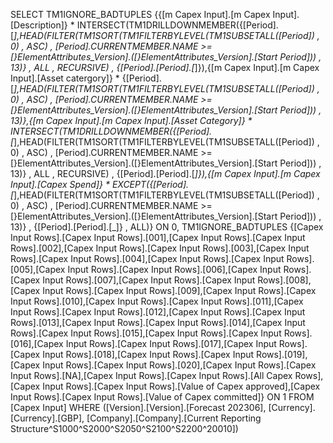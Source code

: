 SELECT TM1IGNORE_BADTUPLES {{[m Capex Input].[m Capex Input].[Description]} * INTERSECT(TM1DRILLDOWNMEMBER({[Period].[_],HEAD(FILTER(TM1SORT(TM1FILTERBYLEVEL(TM1SUBSETALL([Period]) , 0) , ASC) , [Period].CURRENTMEMBER.NAME >= [}ElementAttributes_Version].([}ElementAttributes_Version].[Start Period])) , 13)} , ALL , RECURSIVE) , {[Period].[Period].[_]}),{[m Capex Input].[m Capex Input].[Asset catergory]} * {[Period].[_],HEAD(FILTER(TM1SORT(TM1FILTERBYLEVEL(TM1SUBSETALL([Period]) , 0) , ASC) , [Period].CURRENTMEMBER.NAME >= [}ElementAttributes_Version].([}ElementAttributes_Version].[Start Period])) , 13)},{[m Capex Input].[m Capex Input].[Asset Category]} * INTERSECT(TM1DRILLDOWNMEMBER({[Period].[_],HEAD(FILTER(TM1SORT(TM1FILTERBYLEVEL(TM1SUBSETALL([Period]) , 0) , ASC) , [Period].CURRENTMEMBER.NAME >= [}ElementAttributes_Version].([}ElementAttributes_Version].[Start Period])) , 13)} , ALL , RECURSIVE) , {[Period].[Period].[_]}),{[m Capex Input].[m Capex Input].[Capex Spend]} * EXCEPT({[Period].[_],HEAD(FILTER(TM1SORT(TM1FILTERBYLEVEL(TM1SUBSETALL([Period]) , 0) , ASC) , [Period].CURRENTMEMBER.NAME >= [}ElementAttributes_Version].([}ElementAttributes_Version].[Start Period])) , 13)} , {[Period].[Period].[_]} , ALL)} ON 0, TM1IGNORE_BADTUPLES {[Capex Input Rows].[Capex Input Rows].[001],[Capex Input Rows].[Capex Input Rows].[002],[Capex Input Rows].[Capex Input Rows].[003],[Capex Input Rows].[Capex Input Rows].[004],[Capex Input Rows].[Capex Input Rows].[005],[Capex Input Rows].[Capex Input Rows].[006],[Capex Input Rows].[Capex Input Rows].[007],[Capex Input Rows].[Capex Input Rows].[008],[Capex Input Rows].[Capex Input Rows].[009],[Capex Input Rows].[Capex Input Rows].[010],[Capex Input Rows].[Capex Input Rows].[011],[Capex Input Rows].[Capex Input Rows].[012],[Capex Input Rows].[Capex Input Rows].[013],[Capex Input Rows].[Capex Input Rows].[014],[Capex Input Rows].[Capex Input Rows].[015],[Capex Input Rows].[Capex Input Rows].[016],[Capex Input Rows].[Capex Input Rows].[017],[Capex Input Rows].[Capex Input Rows].[018],[Capex Input Rows].[Capex Input Rows].[019],[Capex Input Rows].[Capex Input Rows].[020],[Capex Input Rows].[Capex Input Rows].[NA],[Capex Input Rows].[Capex Input Rows].[All Capex Rows],[Capex Input Rows].[Capex Input Rows].[Value of Capex approved],[Capex Input Rows].[Capex Input Rows].[Value of Capex committed]} ON 1 FROM [Capex Input] WHERE ([Version].[Version].[Forecast 202306], [Currency].[Currency].[GBP], [Company].[Company].[Current Reporting Structure^S1000^S2000^S2050^S2100^S2200^20010])